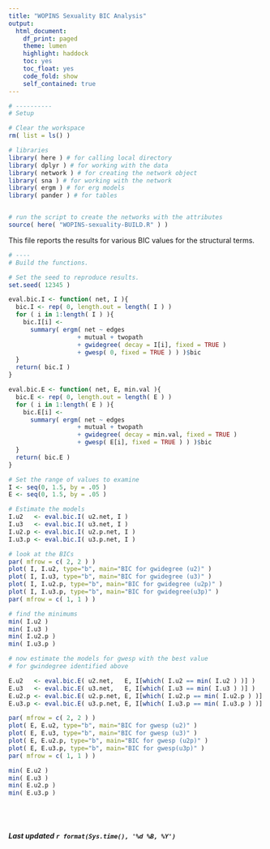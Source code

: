 ```yaml
---
title: "WOPINS Sexuality BIC Analysis"
output: 
  html_document:
    df_print: paged
    theme: lumen
    highlight: haddock
    toc: yes
    toc_float: yes
    code_fold: show
    self_contained: true
---
```


<style>
body {
text-align: justify}
</style>

```r

# ----------
# Setup 

# Clear the workspace
rm( list = ls() )

# libraries
library( here ) # for calling local directory
library( dplyr ) # for working with the data
library( network ) # for creating the network object
library( sna ) # for working with the network
library( ergm ) # for erg models
library( pander ) # for tables


# run the script to create the networks with the attributes
source( here( "WOPINS-sexuality-BUILD.R" ) )


```

This file reports the results for various BIC values for the structural terms.


```r

# ----
# Build the functions.

# Set the seed to reproduce results.
set.seed( 12345 )

eval.bic.I <- function( net, I ){
  bic.I <- rep( 0, length.out = length( I ) )
  for ( i in 1:length( I ) ){
    bic.I[i] <- 
      summary( ergm( net ~ edges
                   + mutual + twopath 
                   + gwidegree( decay = I[i], fixed = TRUE )
                   + gwesp( 0, fixed = TRUE ) ) )$bic
  }		
  return( bic.I )
}

eval.bic.E <- function( net, E, min.val ){
  bic.E <- rep( 0, length.out = length( E ) )
  for ( i in 1:length( E ) ){
    bic.E[i] <- 
      summary( ergm( net ~ edges
                   + mutual + twopath 
                   + gwidegree( decay = min.val, fixed = TRUE )
                   + gwesp( E[i], fixed = TRUE ) ) )$bic
  }		
  return( bic.E )
}

```

```r

# Set the range of values to examine
I <- seq(0, 1.5, by = .05 )
E <- seq(0, 1.5, by = .05 )

# Estimate the models
I.u2   <- eval.bic.I( u2.net, I )
I.u3   <- eval.bic.I( u3.net, I )
I.u2.p <- eval.bic.I( u2.p.net, I )
I.u3.p <- eval.bic.I( u3.p.net, I )

```

```r

# look at the BICs
par( mfrow = c( 2, 2 ) )
plot( I, I.u2, type="b", main="BIC for gwidegree (u2)" )
plot( I, I.u3, type="b", main="BIC for gwidegree (u3)" )
plot( I, I.u2.p, type="b", main="BIC for gwidegree (u2p)" )
plot( I, I.u3.p, type="b", main="BIC for gwidegree(u3p)" )
par( mfrow = c( 1, 1 ) )

# find the minimums
min( I.u2 )
min( I.u3 )
min( I.u2.p )
min( I.u3.p )

```

```r
# now estimate the models for gwesp with the best value 
# for gwindegree identified above

E.u2   <- eval.bic.E( u2.net,   E, I[which( I.u2 == min( I.u2 ) )] )
E.u3   <- eval.bic.E( u3.net,   E, I[which( I.u3 == min( I.u3 ) )] )
E.u2.p <- eval.bic.E( u2.p.net, E, I[which( I.u2.p == min( I.u2.p ) )] )
E.u3.p <- eval.bic.E( u3.p.net, E, I[which( I.u3.p == min( I.u3.p ) )] )

```

```r

par( mfrow = c( 2, 2 ) )
plot( E, E.u2, type="b", main="BIC for gwesp (u2)" )
plot( E, E.u3, type="b", main="BIC for gwesp (u3)" )
plot( E, E.u2.p, type="b", main="BIC for gwesp (u2p)" )
plot( E, E.u3.p, type="b", main="BIC for gwesp(u3p)" )
par( mfrow = c( 1, 1 ) )

min( E.u2 )
min( E.u3 )
min( E.u2.p )
min( E.u3.p )

```

<br>
<br>

###### ***Last updated `r format(Sys.time(), '%d %B, %Y')`***